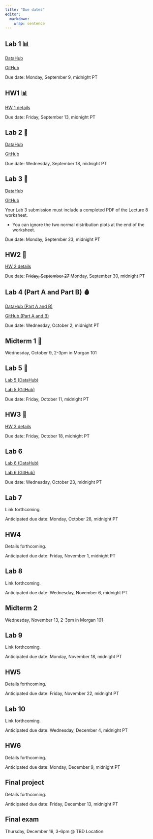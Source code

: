 ```yaml
---
title: "Due dates"
editor: 
  markdown: 
    wrap: sentence
---
```


## Lab 1 📊

[DataHub](https://r.datahub.berkeley.edu/hub/user-redirect/git-pull?repo=https%3A%2F%2Fgithub.com%2Fberkeley-stat131a%2F131a-labs-fall-2024&urlpath=rstudio%2F)

[GitHub](https://github.com/berkeley-stat131a/131a-labs-fall-2024/tree/main)

Due date: Monday, September 9, midnight PT

## HW1 📊

[HW 1 details](assignment1.html)

Due date: Friday, September 13, midnight PT

## Lab 2 🔔

[DataHub](https://r.datahub.berkeley.edu/hub/user-redirect/git-pull?repo=https%3A%2F%2Fgithub.com%2Fberkeley-stat131a%2F131a-labs-fall-2024&urlpath=rstudio%2F)

[GitHub](https://github.com/berkeley-stat131a/131a-labs-fall-2024/tree/main)

Due date: Wednesday, September 18, midnight PT

## Lab 3 👥

[DataHub](https://r.datahub.berkeley.edu/hub/user-redirect/git-pull?repo=https%3A%2F%2Fgithub.com%2Fberkeley-stat131a%2F131a-labs-fall-2024&urlpath=rstudio%2F)

[GitHub](https://github.com/berkeley-stat131a/131a-labs-fall-2024/tree/main)

Your Lab 3 submission must include a completed PDF of the Lecture 8 worksheet.

-   You can ignore the two normal distribution plots at the end of the worksheet.

Due date: Monday, September 23, midnight PT

## HW2 🍬

[HW 2 details](assignment2.html)

Due date: ~~Friday, September 27~~ Monday, September 30, midnight PT

## Lab 4 (Part A and Part B) 🩸

[DataHub (Part A and B)](https://r.datahub.berkeley.edu/hub/user-redirect/git-pull?repo=https%3A%2F%2Fgithub.com%2Fberkeley-stat131a%2F131a-labs-fall-2024&urlpath=rstudio%2F)

[GitHub (Part A and B)](https://github.com/berkeley-stat131a/131a-labs-fall-2024/tree/main)

Due date: Wednesday, October 2, midnight PT

## Midterm 1 📝

Wednesday, October 9, 2-3pm in Morgan 101

## Lab 5 🥾

[Lab 5 (DataHub)](https://r.datahub.berkeley.edu/hub/user-redirect/git-pull?repo=https%3A%2F%2Fgithub.com%2Fberkeley-stat131a%2F131a-labs-fall-2024&urlpath=rstudio%2F)

[Lab 5 (GitHub)](https://github.com/berkeley-stat131a/131a-labs-fall-2024/tree/main)

Due date: Friday, October 11, midnight PT

## HW3 🧪

[HW 3 details](assignment3.html)

Due date: Friday, October 18, midnight PT

## Lab 6

[Lab 6 (DataHub)](https://r.datahub.berkeley.edu/hub/user-redirect/git-pull?repo=https%3A%2F%2Fgithub.com%2Fberkeley-stat131a%2F131a-labs-fall-2024&urlpath=rstudio%2F)

[Lab 6 (GitHub)](https://github.com/berkeley-stat131a/131a-labs-fall-2024/tree/main)

Due date: Wednesday, October 23, midnight PT

## Lab 7

Link forthcoming.

Anticipated due date: Monday, October 28, midnight PT

## HW4

Details forthcoming.

Anticipated due date: Friday, November 1, midnight PT

## Lab 8

Link forthcoming.

Anticipated due date: Wednesday, November 6, midnight PT

## Midterm 2

Wednesday, November 13, 2-3pm in Morgan 101

## Lab 9

Link forthcoming.

Anticipated due date: Monday, November 18, midnight PT

## HW5

Details forthcoming.

Anticipated due date: Friday, November 22, midnight PT

## Lab 10

Link forthcoming.

Anticipated due date: Wednesday, December 4, midnight PT

## HW6

Details forthcoming.

Anticipated due date: Monday, December 9, midnight PT

## Final project

Details forthcoming.

Anticipated due date: Friday, December 13, midnight PT

## Final exam

Thursday, December 19, 3-6pm \@ TBD Location

<!-- In teams of 3 people (no more, no fewer), please complete the [project proposal form](https://docs.google.com/forms/d/e/1FAIpQLSeYSFHSlrRKkcjCCo9PAGrtiWoWRQEQHGBsJsosEZfZ9ebocA/viewform?usp=sf_link). -->

<!-- To help assess the feasibility and suitability of your project, -->

<!-- please discuss your idea with the teaching staff before submitting your proposal. -->

<!-- Your group should -->

<!-- sign up for a -->

<!-- [15-minute meeting slot](https://docs.google.com/spreadsheets/d/1Gm0Dec4v061fLeEvg-N86jsOyG2TeNOJdtEScOrV1xs/edit?usp=sharing). -->

<!-- It is ideal if all members of your group can attend the meeting but, at a minimum, two members should be present.  -->

<!-- Your proposal does not have to be completed, or even started, when you meet with a member of the teaching staff. -->

<!-- But, you should have started thinking about potential topics and ideas. -->

<!-- **This meeting is a required part of the assignment.** -->

<!-- You are free to pursue any topic related to applied statistics. -->

<!-- In previous years, teams have considered -->

<!-- athletic performance, gender inequality, farming practices, restaurant quality, -->

<!-- music success, gentrification, and standardized testing, just to name a few. -->

<!-- Any data-driven investigation is fair game. -->

<!-- ~~**More specific instructions on final deliverables will be provided later in the quarter.** -->

<!-- In a previous iteration of the course, teams submitted either a 10-page report or a 10-minute presentation. -->

<!-- You can see past examples of successful final projects [here](https://jdgrossman.com/assets/mse-125-example-projects.zip). -->

<!-- The final deliverables will likely change for this iteration of the course.~~ -->

<!-- For more project details, see [the project page](https://jdgrossman.com/mse125/project). -->

<!-- Upon completing the project, we'll ask each student to evaluate the contributions of their team members, and we'll consider these peer reviews when determining final grades. -->

<!-- ## Peer evaluations for final project 👥 -->

<!-- Due date: ~~Friday, May 31~~ Monday, June 3, midnight PT -->

<!-- Confidential peer evaluations should be submitted separately by each team member.  -->

<!-- [Peer Eval Form](https://docs.google.com/forms/d/e/1FAIpQLSfzTPmpQIDCNR0df-Bc9u4fEmM0Y6uz6vPAWprhPd9w86SCBA/viewform?usp=sf_link). -->

<!-- <!-- Form link is [here](https://forms.gle/rKfgfAsMxMivoGbV6). -->
